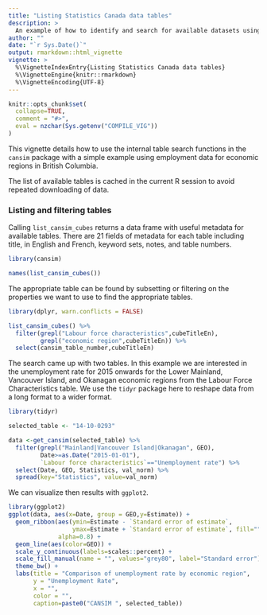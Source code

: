 ```yaml
---
title: "Listing Statistics Canada data tables"
description: >
  An example of how to identify and search for available datasets using the cansim package.
author: ""
date: "`r Sys.Date()`"
output: rmarkdown::html_vignette
vignette: >
  %\VignetteIndexEntry{Listing Statistics Canada data tables}
  %\VignetteEngine{knitr::rmarkdown}
  %\VignetteEncoding{UTF-8}
---
```


```r
knitr::opts_chunk$set(
  collapse=TRUE,
  comment = "#>",
  eval = nzchar(Sys.getenv("COMPILE_VIG"))
)
```
This vignette details how to use the internal table search functions in the `cansim` package with a simple example using employment data for economic regions in British Columbia. 

The list of available tables is cached in the current R session to avoid repeated downloading of data.

### Listing and filtering tables

Calling `list_cansim_cubes` returns a data frame with useful metadata for available tables. There are 21 fields of metadata for each table including title, in English and French, keyword sets, notes, and table numbers. 
```r
library(cansim)

names(list_cansim_cubes())
```
The appropriate table can be found by subsetting or filtering on the properties we want to use to find the appropriate tables. 
```r
library(dplyr, warn.conflicts = FALSE)

list_cansim_cubes() %>% 
  filter(grepl("Labour force characteristics",cubeTitleEn), 
         grepl("economic region",cubeTitleEn)) %>% 
  select(cansim_table_number,cubeTitleEn)
```
The search came up with two tables. In this example we are interested in the unemployment rate for 2015 onwards for the Lower Mainland, Vancouver Island, and Okanagan economic regions from the Labour Force Characteristics table. We use the `tidyr` package here to reshape data from a long format to a wider format. 
```r
library(tidyr)

selected_table <- "14-10-0293"

data <-get_cansim(selected_table) %>% 
  filter(grepl("Mainland|Vancouver Island|Okanagan", GEO),
         Date>=as.Date("2015-01-01"),
         `Labour force characteristics`=="Unemployment rate") %>%
  select(Date, GEO, Statistics, val_norm) %>%
  spread(key="Statistics", value=val_norm)
```
We can visualize then results with `ggplot2`. 
```r
library(ggplot2)
ggplot(data, aes(x=Date, group = GEO,y=Estimate)) +
  geom_ribbon(aes(ymin=Estimate - `Standard error of estimate`,
                  ymax=Estimate + `Standard error of estimate`, fill=""),
              alpha=0.8) +
  geom_line(aes(color=GEO)) +
  scale_y_continuous(labels=scales::percent) +
  scale_fill_manual(name = "", values="grey80", label="Standard error") +
  theme_bw() + 
  labs(title = "Comparison of unemployment rate by economic region",
       y = "Unemployment Rate", 
       x = "",
       color = "",
       caption=paste0("CANSIM ", selected_table))
```


